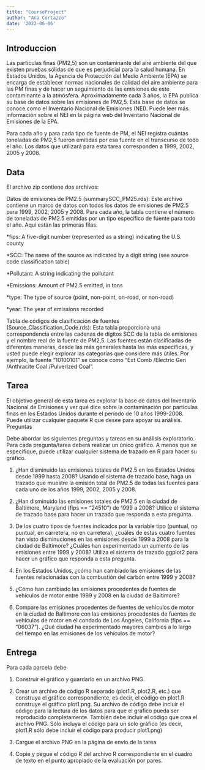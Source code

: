 ```yaml
---
title: "CourseProject"
author: "Ana Cortazzo"
date: '2022-06-06'
---
```


## Introduccion
Las partículas finas (PM2,5) son un contaminante del aire ambiente del que existen pruebas sólidas de que es perjudicial para la salud humana. En Estados Unidos, la Agencia de Protección del Medio Ambiente (EPA) se encarga de establecer normas nacionales de calidad del aire ambiente para las PM finas y de hacer un seguimiento de las emisiones de este contaminante a la atmósfera. Aproximadamente cada 3 años, la EPA publica su base de datos sobre las emisiones de PM2,5. Esta base de datos se conoce como el Inventario Nacional de Emisiones (NEI). Puede leer más información sobre el NEI en la página web del Inventario Nacional de Emisiones de la EPA.

Para cada año y para cada tipo de fuente de PM, el NEI registra cuántas toneladas de PM2,5 fueron emitidas por esa fuente en el transcurso de todo el año. Los datos que utilizará para esta tarea corresponden a 1999, 2002, 2005 y 2008.


## Data
El archivo zip contiene dos archivos:

Datos de emisiones de PM2.5 (summarySCC_PM25.rds): Este archivo contiene un marco de datos con todos los datos de emisiones de PM2.5 para 1999, 2002, 2005 y 2008. Para cada año, la tabla contiene el número de toneladas de PM2.5 emitidas por un tipo específico de fuente para todo el año. Aquí están las primeras filas.


*fips: A five-digit number (represented as a string) indicating the U.S. county

*SCC: The name of the source as indicated by a digit string (see source code classification table)

*Pollutant: A string indicating the pollutant

*Emissions: Amount of PM2.5 emitted, in tons

*type: The type of source (point, non-point, on-road, or non-road)

*year: The year of emissions recorded

Tabla de códigos de clasificación de fuentes (Source_Classification_Code.rds): Esta tabla proporciona una correspondencia entre las cadenas de dígitos SCC de la tabla de emisiones y el nombre real de la fuente de PM2,5. Las fuentes están clasificadas de diferentes maneras, desde las más generales hasta las más específicas, y usted puede elegir explorar las categorías que considere más útiles. Por ejemplo, la fuente "10100101" se conoce como "Ext Comb /Electric Gen /Anthracite Coal /Pulverized Coal".

## Tarea

El objetivo general de esta tarea es explorar la base de datos del Inventario Nacional de Emisiones y ver qué dice sobre la contaminación por partículas finas en los Estados Unidos durante el período de 10 años 1999-2008. Puede utilizar cualquier paquete R que desee para apoyar su análisis.
Preguntas

Debe abordar las siguientes preguntas y tareas en su análisis exploratorio. Para cada pregunta/tarea deberá realizar un único gráfico. A menos que se especifique, puede utilizar cualquier sistema de trazado en R para hacer su gráfico.

1. ¿Han disminuido las emisiones totales de PM2.5 en los Estados Unidos desde 1999 hasta 2008? Usando el sistema de trazado base, haga un trazado que muestre la emisión total de PM2.5 de todas las fuentes para cada uno de los años 1999, 2002, 2005 y 2008.

2. ¿Han disminuido las emisiones totales de PM2.5 en la ciudad de Baltimore, Maryland (fips == "24510") de 1999 a 2008? Utilice el sistema de trazado base para hacer un trazado que responda a esta pregunta.

3. De los cuatro tipos de fuentes indicados por la variable tipo (puntual, no puntual, en carretera, no en carretera), ¿cuáles de estas cuatro fuentes han visto disminuciones en las emisiones desde 1999 a 2008 para la ciudad de Baltimore? ¿Cuáles han experimentado un aumento de las emisiones entre 1999 y 2008? Utiliza el sistema de trazado ggplot2 para hacer un gráfico que responda a esta pregunta.

4. En los Estados Unidos, ¿cómo han cambiado las emisiones de las fuentes relacionadas con la combustión del carbón entre 1999 y 2008?

5. ¿Cómo han cambiado las emisiones procedentes de fuentes de vehículos de motor entre 1999 y 2008 en la ciudad de Baltimore?

6. Compare las emisiones procedentes de fuentes de vehículos de motor en la ciudad de Baltimore con las emisiones procedentes de fuentes de vehículos de motor en el condado de Los Ángeles, California (fips == "06037"). ¿Qué ciudad ha experimentado mayores cambios a lo largo del tiempo en las emisiones de los vehículos de motor?


## Entrega

Para cada parcela debe

1. Construir el gráfico y guardarlo en un archivo PNG.

1. Crear un archivo de código R separado (plot1.R, plot2.R, etc.) que construya el gráfico correspondiente, es decir, el código en plot1.R construye el gráfico plot1.png. Su archivo de código debe incluir el código para la lectura de los datos para que el gráfico pueda ser reproducido completamente. También debe incluir el código que crea el archivo PNG. Sólo incluya el código para un solo gráfico (es decir, plot1.R sólo debe incluir el código para producir plot1.png)

2. Cargue el archivo PNG en la página de envío de la tarea

3. Copie y pegue el código R del archivo R correspondiente en el cuadro de texto en el punto apropiado de la evaluación por pares.
